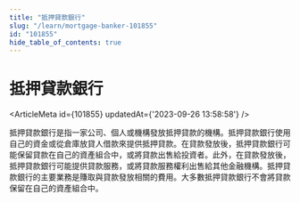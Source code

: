```yaml
---
title: "抵押貸款銀行"
slug: "/learn/mortgage-banker-101855"
id: "101855"
hide_table_of_contents: true
---
```



# 抵押貸款銀行

<ArticleMeta id={101855} updatedAt={'2023-09-26 13:58:58'} />
<div className='border-solid border-b border-t-0 my-4 border-[var(--ifm-color-gray-300)]' />

抵押貸款銀行是指一家公司、個人或機構發放抵押貸款的機構。抵押貸款銀行使用自己的資金或從倉庫放貸人借款來提供抵押貸款。在貸款發放後，抵押貸款銀行可能保留貸款在自己的資產組合中，或將貸款出售給投資者。此外，在貸款發放後，抵押貸款銀行可能提供貸款服務，或將貸款服務權利出售給其他金融機構。抵押貸款銀行的主要業務是賺取與貸款發放相關的費用。大多數抵押貸款銀行不會將貸款保留在自己的資產組合中。
